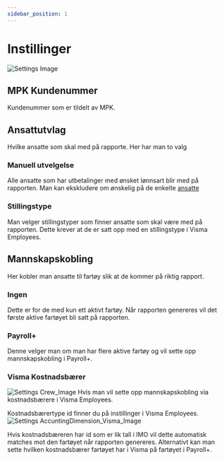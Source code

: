---
sidebar_position: 1
---

# Instillinger
![Settings Image](/img/docimages/payroll_plus/mpk/settings.png)

## MPK  Kundenummer
Kundenummer som er tildelt av MPK.

## Ansattutvlag
Hvilke ansatte som skal med på rapporte. Her har man to valg

### Manuell utvelgelse
Alle ansatte som har utbetalinger med ønsket lønnsart blir med på rapporten.
Man kan ekskludere om ønskelig på de enkelte [ansatte](/docs/payrollplus/pts-module/employee#ekskluder-fra-rapport)

### Stillingstype
Man velger stillingstyper som finner ansatte som skal være med på rapporten. Dette krever at de er satt opp med en stillingstype i Visma Employees.

## Mannskapskobling
Her kobler man ansatte til fartøy slik at de kommer på riktig rapport.

### Ingen
Dette er for de med kun ett aktivt fartøy.
Når rapporten genereres vil det første aktive fartøyet bli satt på rapporten.

### Payroll+
Denne velger man om man har flere aktive fartøy og vil sette opp mannskapskobling i Payroll+.

### Visma Kostnadsbærer
![Settings Crew_Image](/img/docimages/payroll_plus/mpk/settings-crew-visma.png)
Hvis man vil sette opp mannskapskobling via kostnadsbærere i Visma Employees.

Kostnadsbærertype id finner du på instillinger i Visma Employees.
![Settings AccuntingDimension_Visma_Image](/img/docimages/payroll_plus/mpk/settings-accounting-dimension-visma.png)

Hvis kostnadsbæreren har id som er lik tall i IMO vil dette automatisk matches mot den fartøyet når rapporten genereres.
Alternativt kan man sette hvilken kostnadsbærer fartøyet har i Visma på fartøyet i Payroll+.


